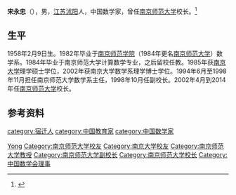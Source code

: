 '''宋永忠'''（{{bd|1958年|catIdx=S宋}}），男，[[江苏|江苏]][[沭阳|沭阳]]人，中国数学家，曾任[[南京师范大学|南京师范大学]]校长。<ref>{{Cite web|title=宋永忠|url=http://rsc.njnu.edu.cn/info/1012/1233.htm|accessdate=2020-10-27|work=南京师范大学人力资源处|archive-date=2020-01-14|archive-url=https://web.archive.org/web/20200114152440/http://rsc.njnu.edu.cn/info/1012/1233.htm|dead-url=no}}</ref>
　　
== 生平 ==
1958年2月9日生。1982年毕业于[[南京师范学院|南京师范学院]]（1984年更名[[南京师范大学|南京师范大学]]）数学系。1984年毕业于南京师范大学计算数学专业，之后留校任教。1985年获[[南京大学|南京大学]]理学硕士学位，2002年获南京大学数学系理学博士学位。1994年6月至1998年11月担任南京师范大学数学系主任，1998年10月任副校长。2002年4月到2014年任[[南京师范大学|南京师范大学]]校长。

== 参考资料 ==
{{reflist}}

{{Navboxes 
| title  = 宋永忠在[[中国数学会|中国数学会]]的职务
| list1  =
{{中国数学会第八届理事会}}
{{中国数学会第九届理事会}}
}}

{{Authority control}}
{{DEFAULTSORT:Song宋}}
[[Category:宋姓|Yong]]
[[category:宿迁人|category:宿迁人]]
[[Category:南京师范大学校友|Category:南京师范大学校友]]
[[Category:南京大学校友|Category:南京大学校友]]
[[Category:南京师范大学教授|Category:南京师范大学教授]]
[[Category:南京师范大学副校长|Category:南京师范大学副校长]]
[[Category:南京师范大学校长|Category:南京师范大学校长]]
[[category:中国教育家|category:中国教育家]]
[[category:中国数学家|category:中国数学家]]
[[Category:中国数学会理事|Category:中国数学会理事]]